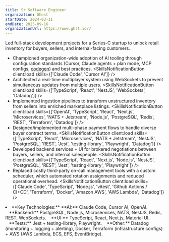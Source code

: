 ```yaml
---
title: Sr Software Engineer
organization: Ghost
startDate: 2024-03-11
endDate: 2025-09-16
organizationUrl: https://www.ghst.io//
---
```


Led full-stack development projects for a Series-C startup to unlock retail inventory for buyers, sellers, and internal-facing customers.

* Championed organization-wide adoption of AI tooling through configuration standards (Cursor, Claude agents + plan mode, MCP configs, <a href="https://codegen.com/" target="_blank">codegen</a>) and best practices. <SkillsNotificationButton client:load skills={['Claude Code', 'Cursor AI']} />
* Architected a real-time multiplayer system using WebSockets to prevent simultaneous updates from multiple users. <SkillsNotificationButton client:load skills={['TypeScript', 'React', 'NestJS', 'WebSockets', 'Datadog']} />
* Implemented ingestion pipelines to transform unstructured inventory from sellers into enriched marketplace listings. <SkillsNotificationButton client:load skills={['OpenAI', 'TypeScript', 'React', 'Next.js', 'Microservices', 'NATS + Jetstream', 'Node.js', 'PostgreSQL', 'Redis', 'REST', 'Terraform', 'Datadog']} />
* Designed/implemented multi-phase payment flows to handle diverse buyer contract terms. <SkillsNotificationButton client:load skills={['TypeScript', 'React', 'Microservices', 'NATS + Jetstream', 'NestJS', 'PostgreSQL', 'REST', 'Jest', 'testing-library', 'Playwright', 'Datadog']} />
* Developed backend services + UI for brokered negotiations between buyers, sellers, and internal salespeople. <SkillsNotificationButton client:load skills={['TypeScript', 'React', 'Next.js', 'Node.js', 'NestJS', 'PostgreSQL', 'REST', 'Jest', 'testing-library', 'Playwright']} />
* Replaced costly third-party on-call management tools with a custom scheduler, which automated rotation assignments and reduced operational overhead. <SkillsNotificationButton client:load skills={['Claude Code', 'TypeScript', 'Node.js', 'vitest', 'Github Actions / CI+CD', 'Terraform', 'Docker', 'Amazon AWS', 'AWS Lambda', 'Datadog']} />
<li class="print-only">**Key Technologies:** **AI:** Claude Code, Cursor AI, OpenAI. &nbsp;&nbsp;&nbsp;**Backend:** PostgreSQL, Node.js, Microservices, NATS, NestJS, Redis, REST, WebSockets. &nbsp;&nbsp;&nbsp;**UI:** TypeScript, React, Next.js, Material UI. &nbsp;&nbsp;&nbsp;**Tests:** Jest + testing-library, Playwright. &nbsp;&nbsp;&nbsp;**Other:** Datadog (monitoring + logging + alerting), Docker, Terraform (infrastructure configs) + AWS (AWS Lambda, ECS, EFS, EventBridge).</li>
